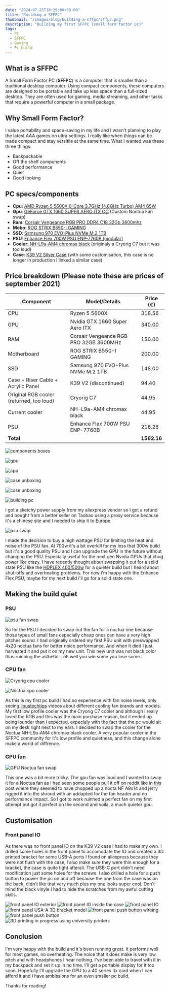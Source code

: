 ```yaml
---
date: "2024-07-25T18:29:00+09:00"
title: "Building a SFFPC"
thumbnail: "/images/blog/building-a-sffpc/sffpc.png"
description: "Building my first SFFPC (small form factor pc)"
tags:
  - PC
  - SFFPC
  - Gaming
  - Pc build
---
```


## What is a SFFPC

A Small Form Factor PC (**SFFPC**) is a computer that is smaller than a traditional desktop computer. Using compact components, these
computers are designed to be portable and take up less space than a full-sized desktop. They are often used for gaming, media streaming, and
other tasks that require a powerful computer in a small package.

## Why Small Form Factor?

I value portability and space-saving in my life and I wasn't planning to play the latest AAA games on ultra settings. I really like when
things can be made compact and stay versitile at the same time. What I wanted was these three things:

- Backpackable
- Off the shelf components
- Good performance
- Quiet
- Good looking

## PC specs/components

- **Cpu**:
  [AMD Ryzen 5 5600X 6-Core 3.7GHz (4.6GHz Turbo) AM4 65W](https://www.amd.com/en/products/processors/desktops/ryzen/5000-series/amd-ryzen-5-5600x.html)
- **Gpu**: [GeForce GTX 1660 SUPER AERO ITX OC](https://www.msi.com/Graphics-Card/GeForce-GTX-1660-SUPER-AERO-ITX-OC/Specification) (Custom
  Noctua Fan swap)
- **Ram**:
  [Corsair Vengeance RGB PRO DDR4 C18 32Gb 3600mhz](https://www.corsair.com/us/en/p/memory/cmw32gx4m2d3600c18/vengeancea-rgb-pro-32gb-2-x-16gb-ddr4-dram-3600mhz-c18-memory-kit-a-black-cmw32gx4m2d3600c18?srsltid=AfmBOoqLE9Td86UK0rLLRlx4FXaT9Y1PNLcuci09Dqf31LuKD0QwBPtH)
- **Mobo**: [ROG STRIX B550-I GAMING](https://rog.asus.com/fr/motherboards/rog-strix/rog-strix-b550-i-gaming-model/)
- **SSD**:
  [Samsung 970 EVO-Plus NVMe M.2 1TB](https://www.samsung.com/fr/memory-storage/nvme-ssd/970-evo-plus-nvme-m-2-ssd-1tb-mz-v7s1t0bw/)
- **PSU**: [Enhance Flex 700W PSU ENP-7760B (modular)](https://www.amazon.com/MIDTY-80plus-Switching-Supply-ENP-7760B/dp/B0C2QSLBHY)
- **Cooler**: [NH-L9a-AM4 chromax black](https://noctua.at/en/nh-l9a-am4-chromax-black) (originaly a Cryorig C7 but it was too loud)
- **Case**: [K39 V2 Silver Case](https://fr.aliexpress.com/item/1005005273138882.html) (with some customisation, this case is no longer in
  production I linked a similar case)

## Price breakdown (Please note these are prices of september 2021)

| Component                                | Model/Details                          | Price (€)   |
| ---------------------------------------- | -------------------------------------- | ----------- |
| CPU                                      | Ryzen 5 5600X                          | 318.56      |
| GPU                                      | Nvidia GTX 1660 Super Aero ITX         | 340.00      |
| RAM                                      | Corsair Vengeance RGB PRO 32GB 3600MHz | 150.00      |
| Motherboard                              | ROG STRIX B550-I GAMING                | 200.00      |
| SSD                                      | Samsung 970 EVO-Plus NVMe M.2 1TB      | 148.00      |
| Case + Riser Cable + Acrylic Panel       | K39 V2 (discontinued)                  | 94.40       |
| Original RGB cooler (returned, too loud) | Cryorig C7                             | 44.95       |
| Current cooler                           | NH-L9a-AM4 chromax black               | 44.95       |
| PSU                                      | Enhance Flex 700W PSU ENP-7760B        | 216.26      |
| **Total**                                |                                        | **1562.16** |

![components boxes](/images/blog/building-a-sffpc/23.jpg "Components boxes")

![gpu](/images/blog/building-a-sffpc/8.jpg "Gpu unboxing")

![cpu](/images/blog/building-a-sffpc/4.jpg "Cpu unboxing")

![case unboxing](/images/blog/building-a-sffpc/7.jpg "Case unboxing")

![case unboxing](/images/blog/building-a-sffpc/3.jpg "Case hand comparison")

![building pc](/images/blog/building-a-sffpc/15.jpg "Assembling the pc")

I got a sketchy power supply from my aliexpress vendor so I got a refund and bought from a better seller on Taobao using a proxy service
because it's a chinese site and I needed to ship it to Europe.

![psu swap](/images/blog/building-a-sffpc/11.jpg "Enhance Flex 700W PSU ENP-7760B (modular)")

I made the decision to buy a high wattage PSU for limiting the heat and noise of the PSU fan. At 700w it's a bit overkill for my less that
300w build but it's a good quality PSU and I can upgrade the GPU in the future without changing the PSU. Especially useful for the next gen
Nvidia GPUs that chug power like crazy. I have recently thought about swapping it out for a solid state PSU like the
[HDPLEX 400/500w](https://hdplex.com/) for a quieter build but I heard about shut-offs and overheating problems. For now i'm happy with the
Enhance Flex PSU, maybe for my next build i'll go for a solid state one.

## Making the build quiet

### PSU

![psu fan swap](/images/blog/building-a-sffpc/32.jpg "Swapping the PSU fan to a noctua one")

So for the PSU I decided to swap out the fan for a noctua one because those types of small fans especially cheap ones can have a very high
pitches sound. I had originally ordered my first PSU unit with preswapped 4x20 noctua fans for better noice performance. And when it died I
just harvested it and put it on my new unit. This new unit was not black color thus ruinning the asthetic... oh well you win some you lose
some...

### CPU fan

![Cryorig cpu cooler](/images/blog/building-a-sffpc/sffpc.png "Cryorig cpu cooler")

![Noctua cpu cooler](/images/blog/building-a-sffpc/18.jpg "Noctua cpu cooler")

As this is my first pc build I had no experience with fan noise levels, only seeing
[linustechtips](https://www.youtube.com/user/linustechtips) videos about different cooling fan brands and models. My first low profile
cooler was the Cryorig C7 cooler and although I really loved the RGB and this was the main purchase reason, but it ended up being lounder
than I expected, expecialy with the fact that the pc would sit on my desk right next to my ears. I decided to swap the cooler for the Noctua
NH-L9a-AM4 chromax black cooler. A very popular cooler in the SFFPC community for it's low profile and quietness, and this change alone make
a world of diffrence.

### GPU fan

![GPU Noctua fan swap](/images/blog/building-a-sffpc/16.jpg "GPU Noctua fan swap")

This one was a bit more tricky. The gpu fan was loud and I wanted to swap it for a Noctua fan as I had seen some people pull it off on
reddit like in [this](https://www.reddit.com/r/sffpc/comments/wsuefh/noctua_gpu_fan_msi_rtx_3060_aero_itx/) post where they seemed to have
chopped up a nocta NF A9x14 and jerry rigged it into the shroud with an addapted for the fan header and no performance impact. So I got to
work ruinned a perfect fan on my first attempt but got it perfect on the second and voila, a much quieter gpu.

## Customisation

### Front panel IO

As there was no front panel IO on the K39 V2 case I had to make my own. I drilled some holes in the front panel to accomodate the IO and
created a 3D printed bracket for some USB-A ports I found on aliexpress because they were not flush with the case, I also make sure they
were thin enough for a bracket, the case is quite tight afterall. The USB-C port didn't need modification just some holes for the screws. I
also drilled a hole for a push button to power the pc on and off because the one from the case was on the back, didn't like that very much
plus my one looks super cool. Don't mind the black vinyle I had to hide the scratches from my awful cutting skills.

![front panel IO exterior](/images/blog/building-a-sffpc/25.jpg "Front panel IO exterior")
![front panel IO inside the case](/images/blog/building-a-sffpc/28.jpg "Front panel IO inside the case")
![front panel IO](/images/blog/building-a-sffpc/26.jpg "Front panel IO")
![front panel USA-A 3D bracket model](/images/blog/building-a-sffpc/30.jpg "Front panel USA-A 3D bracket model")
![front panel push button wireing](/images/blog/building-a-sffpc/29.jpg "Front panel push button wireing")
![front panel push button](/images/blog/building-a-sffpc/27.jpg "Front panel push button")
![3D printing in progress using university printers](/images/blog/building-a-sffpc/31.jpg "3D printing in progress using university printers")

## Conclusion

I'm very happy with the build and it's been running great. It performs well for most games, no overheating. The noice that it does make is
very low pitch and with headphones I hear nothing. I've been able to travel with it in my backpack and set it up in no time. I'll get a
portable display for it too soon. Hopefully I'll upgrade the GPU to a 40 series Itx card when I can afford it and I have ambissions for an
even smaller pc build.

Thanks for reading!
